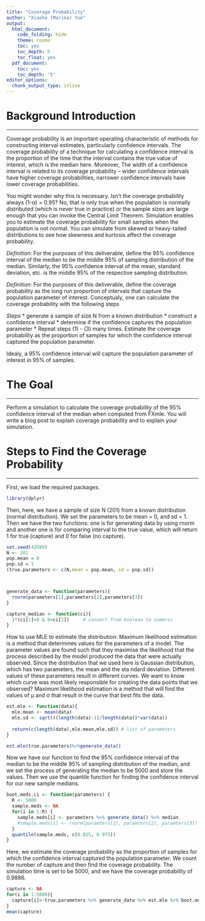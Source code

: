 ```yaml
---
title: "Coverage Probability"
author: "Xiaohe (Marina) Yue"
output:
  html_document:
    code_folding: hide
    theme: cosmo
    toc: yes
    toc_depth: 5
    toc_float: yes
  pdf_document:
    toc: yes
    toc_depth: '5'
editor_options:
  chunk_output_type: inline
---
```


# Background Introduction
***
Coverage probability is an important operating characteristic of methods for constructing interval estimates, particularly confidence intervals. The coverage probability of a technique for calculating a confidence interval is the proportion of the time that the interval contains the true value of interest, which is the median here. Moreover, The width of a confidence interval is related to its coverage probability – wider confidence intervals have higher coverage probabilities, narrower confidence intervals have lower coverage probabilities.

You might wonder why this is necessary. Isn't the coverage probability always (1-α) = 0.95? No, that is only true when the population is normally distributed (which is never true in practice) or the sample sizes are large enough that you can invoke the Central Limit Theorem. Simulation enables you to estimate the coverage probability for small samples when the population is not normal. You can simulate from skewed or heavy-tailed distributions to see how skewness and kurtosis affect the coverage probability.

*Definition:* 
For the purposes of this deliverable, define the 95% confidence interval of the median to be the middle 95% of sampling distribution of the median. Similarly, the 95% confidence interval of the mean, standard deviation, etc. is the middle 95% of the respective sampling distribution.

*Definition:* 
For the purposes of this deliverable, define the coverage probability as the long run proportion of intervals that capture the population parameter of interest. Conceptualy, one can calculate the coverage probability with the following steps

*Steps*
* generate a sample of size N from a known distribution
* construct a confidence interval
* determine if the confidence captures the population parameter
* Repeat steps (1) - (3) many times. Estimate the coverage probability as the proportion of samples for which the confidence interval captured the population parameter.

Idealy, a 95% confidence interval will capture the population parameter of interest in 95% of samples.



# The Goal
***
Perform a simulation to calculate the coverage probability of the 95% confidence interval of the median when computed from F̂Xmle. You will write a blog post to explain coverage probability and to explain your simulation.



# Steps to Find the Coverage Probability
***
First, we load the required packages.
```r
library(dplyr)
```

Then, here, we have a sample of size N (201) from a known distribution (normal distribution). We set the parameters to be mean = 0, and sd = 1. Then we have the two functions: one is for generating data by using rnorm and another one is for comparing interval to the true value, which will return 1 for true (capture) and 0 for false (no capture).
```r
set.seed(43589)
N <- 201
pop.mean = 0
pop.sd = 1
(true.parameters <- c(N,mean = pop.mean, sd = pop.sd))



generate_data <- function(parameters){
  rnorm(parameters[1],parameters[2],parameters[3])
}

capture_median <- function(ci){
  1*(ci[1]<0 & 0<ci[2])     # convert from boolean to numeric
}

```

How to use MLE to estimate the distribution:
Maximum likelihood estimation is a method that determines values for the parameters of a model. The parameter values are found such that they maximise the likelihood that the process described by the model produced the data that were actually observed.
Since the distribution that we used here is Gaussian distribution, which has two parameters, the mean and the sta                                               ndard deviation. Different values of these parameters result in different curves. We want to know which curve was most likely responsible for creating the data points that we observed? Maximum likelihood estimation is a method that will find the values of μ and σ that result in the curve that best fits the data.

```r
est.mle <- function(data){
  mle.mean <- mean(data)
  mle.sd <- sqrt(((length(data)-1)/length(data))*var(data))
  
  return(c(length(data),mle.mean,mle.sd)) # list of parameters 
}

est.mle(true.parameters)%>%generate_data()

```

Now we have our function to find the 95% confidence interval of the median to be the middle 95% of sampling distribution of the median, and we set the process of generating the median to be 5000 and store the values. Then we use the quantile function for finding the confidence interval for our new sample medians.
```r
boot.meds.ci <- function(parameters) {
  R <- 5000
  sample.meds <- NA
  for(i in 1:R) {
    sample.meds[i] <- parameters %>% generate_data() %>% median
    #smaple.meds[i] <- rnorm(paramters[1], paramters[2], paramters[3]) %>% median
  }
  quantile(sample.meds, c(0.025, 0.975))
}
```

Here, we estimate the coverage probability as the proportion of samples for which the confidence interval captured the population parameter. We count the number of capture and then find the coverage probability. The simulation time is set to be 5000, and we have the coverage probability of 0.9886.
```r
capture <- NA
for(i in 1:5000){
  capture[i]<-true.parameters %>% generate_data %>% est.mle %>% boot.meds.ci %>% capture_median
}
mean(capture)
```
